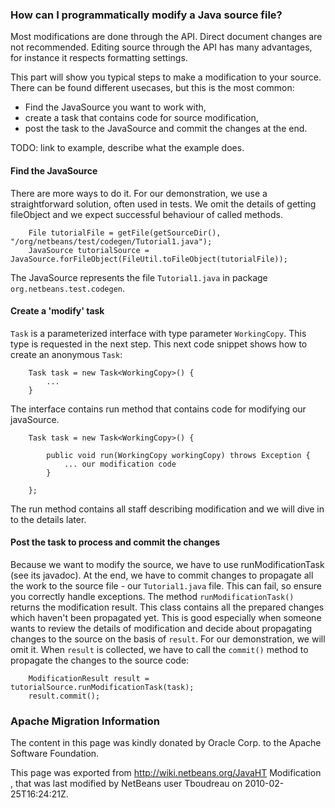<!--

    Licensed to the Apache Software Foundation (ASF) under one
    or more contributor license agreements.  See the NOTICE file
    distributed with this work for additional information
    regarding copyright ownership.  The ASF licenses this file
    to you under the Apache License, Version 2.0 (the
    "License"); you may not use this file except in compliance
    with the License.  You may obtain a copy of the License at

      http://www.apache.org/licenses/LICENSE-2.0

    Unless required by applicable law or agreed to in writing,
    software distributed under the License is distributed on an
    "AS IS" BASIS, WITHOUT WARRANTIES OR CONDITIONS OF ANY
    KIND, either express or implied.  See the License for the
    specific language governing permissions and limitations
    under the License.

-->

===How can I programmatically modify a Java source file?===

Most modifications are done through the API. Direct document changes are not recommended. Editing source through the API has many advantages, for instance it respects formatting settings. 

This part will show you typical steps to make a modification to your source. There can be found different usecases, but this is the most common:
* Find the JavaSource you want to work with,
* create a task that contains code for source modification,
* post the task to the JavaSource and commit the changes at the end.

TODO: link to example, describe what the example does.

====Find the JavaSource====
There are more ways to do it. For our demonstration, we use a straightforward solution, often used in tests. We omit the details of getting fileObject and we expect successful behaviour of called methods.
<pre>
    File tutorialFile = getFile(getSourceDir(), "/org/netbeans/test/codegen/Tutorial1.java");
    JavaSource tutorialSource = JavaSource.forFileObject(FileUtil.toFileObject(tutorialFile));
</pre>

The JavaSource represents the file <tt>Tutorial1.java</tt> in package <tt>org.netbeans.test.codegen</tt>.

====Create a 'modify' task====
<tt>Task</tt> is a parameterized interface with type parameter <tt>WorkingCopy</tt>. This type is requested in the next step. This next code snippet shows how to create an anonymous <tt>Task</tt>:

<pre>
    Task task = new Task<WorkingCopy>() {
        ...
    }
</pre>

The interface contains run method that contains code for modifying our javaSource.

<pre>
    Task task = new Task<WorkingCopy>() {

        public void run(WorkingCopy workingCopy) throws Exception {
            ... our modification code
        }

    };
</pre>

The run method contains all staff describing modification and we will dive in to the details later.

====Post the task to process and commit the changes====
Because we want to modify the source, we have to use runModificationTask (see its javadoc). At the end, we have to commit changes to propagate all the work to the source file - our <tt>Tutorial1.java</tt> file. This can fail, so ensure you correctly handle exceptions. The method <tt>runModificationTask()</tt> returns the modification result. This class contains all the prepared changes which haven't been propagated yet. This is good especially when someone wants to review the details of modification and decide about propagating changes to the source on the basis of <tt>result</tt>. For our demonstration, we will omit it. When <tt>result</tt> is collected, we have to call the <tt>commit()</tt> method to propagate the changes to the source code:

<pre>
    ModificationResult result = tutorialSource.runModificationTask(task);
    result.commit();
</pre>

===Apache Migration Information===

The content in this page was kindly donated by Oracle Corp. to the
Apache Software Foundation.

This page was exported from http://wiki.netbeans.org/JavaHT Modification , 
that was last modified by NetBeans user Tboudreau 
on 2010-02-25T16:24:21Z.

